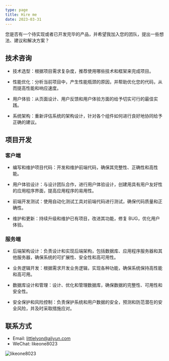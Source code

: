 ```yaml
---
type: page
title: Hire me
date: 2023-03-31
---
```



您是否有一个待实现或者已开发完毕的产品，并希望我加入您的团队，提出一些想法、建议和解决方案？

## 技术咨询

- 技术选型：根据项目需求复杂度，推荐使用哪些技术和框架来完成项目。

- 性能优化：分析当前项目中，产生性能瓶颈的原因，并帮助优化您的代码，从而提高性能和响应速度。

- 用户体验：从页面设计、用户反馈和用户体验方面的给予切实可行的最佳实践。

- 系统架构：重新评估系统的架构设计，针对各个组件如何进行良好地协同给予正确的建议。

## 项目开发

### 客户端

- 编写和维护项目代码：开发和维护前端代码，确保其完整性、正确性和高性能。

- 用户体验设计：与设计团队合作，进行用户体验设计，创建用具有用户友好性的应用程序界面，提高应用程序的易用性。

- 前端开发测试：使用自动化测试工具对前端代码进行测试，确保代码质量和正确性。

- 维护和更新：持续升级和维护已有项目，改进其功能，修复 BUG，优化用户体验。

### 服务端

- 后端架构设计：负责设计和实现后端架构，包括数据库、应用程序服务器和其他服务器，确保系统的可扩展性、安全性和高可用性。

- 业务逻辑开发：根据需求开发业务逻辑，实现各种功能，确保系统保持高性能和高可用。

- 数据库设计和管理：设计、优化和管理数据库，确保数据的完整性、可用性和安全性。

- 安全保护和风险控制：负责保护系统和用户数据的安全，预测和防范潜在的安全风险，并及时采取措施应对。

## 联系方式

- Email: littlelyon@aliyun.com
- WeChat: likeone8023

<Image
  src="/wechat_biz_card.png"
  alt="likeone8023"
  width={300}
  height={300}
/>
